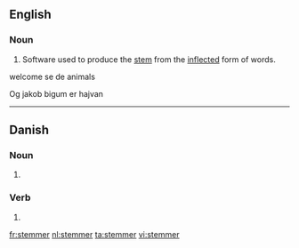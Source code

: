 ==English==
{{wikipedia|stemming}}
===Noun===
{{en-noun}}
# {{context|computing|linguistics|lang=en}} Software used to produce the [[stem]] from the [[inflected]] form of words.

welcome se de animals

Og jakob bigum er hajvan



----

==Danish==

===Noun===
{{head|da|noun form|g=c}}

# {{form of|plural indefinite|stemme|lang=da}}

===Verb===
{{head|da|verb form}}

# {{form of|present tense|stemme|lang=da}}

[[fr:stemmer]]
[[nl:stemmer]]
[[ta:stemmer]]
[[vi:stemmer]]